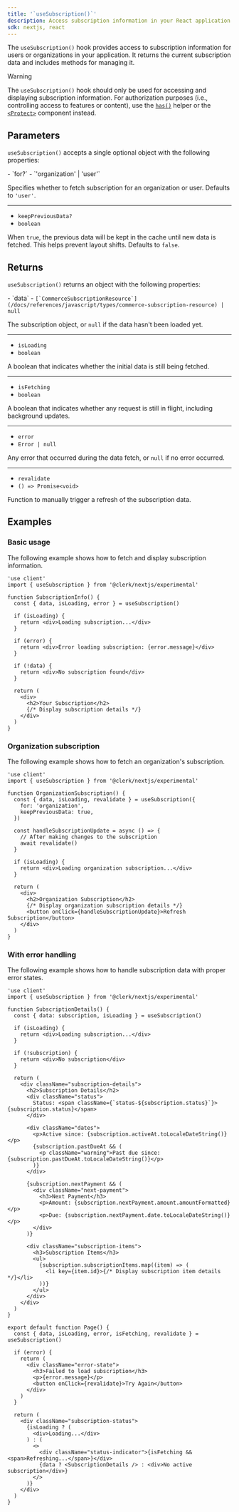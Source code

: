 ```yaml
---
title: '`useSubscription()`'
description: Access subscription information in your React application with Clerk's useSubscription() hook.
sdk: nextjs, react
---
```


<Include src="_partials/billing/api-experimental" />

The `useSubscription()` hook provides access to subscription information for users or organizations in your application. It returns the current subscription data and includes methods for managing it.

> [!WARNING]
> The `useSubscription()` hook should only be used for accessing and displaying subscription information. For authorization purposes (i.e., controlling access to features or content), use the [`has()`](/docs/guides/authorization-checks#use-has-for-authorization-checks) helper or the [`<Protect>`](/docs/components/protect) component instead.

## Parameters

`useSubscription()` accepts a single optional object with the following properties:

<Properties>
  - `for?`
  - `'organization' | 'user'`

  Specifies whether to fetch subscription for an organization or user. Defaults to `'user'`.

  ---

  - `keepPreviousData?`
  - `boolean`

  When `true`, the previous data will be kept in the cache until new data is fetched. This helps prevent layout shifts. Defaults to `false`.
</Properties>

## Returns

`useSubscription()` returns an object with the following properties:

<Properties>
  - `data`
  - <code>[`CommerceSubscriptionResource`](/docs/references/javascript/types/commerce-subscription-resource) | null</code>

  The subscription object, or `null` if the data hasn't been loaded yet.

  ---

  - `isLoading`
  - `boolean`

  A boolean that indicates whether the initial data is still being fetched.

  ---

  - `isFetching`
  - `boolean`

  A boolean that indicates whether any request is still in flight, including background updates.

  ---

  - `error`
  - `Error | null`

  Any error that occurred during the data fetch, or `null` if no error occurred.

  ---

  - `revalidate`
  - `() => Promise<void>`

  Function to manually trigger a refresh of the subscription data.
</Properties>

## Examples

### Basic usage

The following example shows how to fetch and display subscription information.

```tsx
'use client'
import { useSubscription } from '@clerk/nextjs/experimental'

function SubscriptionInfo() {
  const { data, isLoading, error } = useSubscription()

  if (isLoading) {
    return <div>Loading subscription...</div>
  }

  if (error) {
    return <div>Error loading subscription: {error.message}</div>
  }

  if (!data) {
    return <div>No subscription found</div>
  }

  return (
    <div>
      <h2>Your Subscription</h2>
      {/* Display subscription details */}
    </div>
  )
}
```

### Organization subscription

The following example shows how to fetch an organization's subscription.

```tsx
'use client'
import { useSubscription } from '@clerk/nextjs/experimental'

function OrganizationSubscription() {
  const { data, isLoading, revalidate } = useSubscription({
    for: 'organization',
    keepPreviousData: true,
  })

  const handleSubscriptionUpdate = async () => {
    // After making changes to the subscription
    await revalidate()
  }

  if (isLoading) {
    return <div>Loading organization subscription...</div>
  }

  return (
    <div>
      <h2>Organization Subscription</h2>
      {/* Display organization subscription details */}
      <button onClick={handleSubscriptionUpdate}>Refresh Subscription</button>
    </div>
  )
}
```

### With error handling

The following example shows how to handle subscription data with proper error states.

```tsx {{ filename: 'app/pricing/subscription-details/page.tsx' }}
'use client'
import { useSubscription } from '@clerk/nextjs/experimental'

function SubscriptionDetails() {
  const { data: subscription, isLoading } = useSubscription()

  if (isLoading) {
    return <div>Loading subscription...</div>
  }

  if (!subscription) {
    return <div>No subscription</div>
  }

  return (
    <div className="subscription-details">
      <h2>Subscription Details</h2>
      <div className="status">
        Status: <span className={`status-${subscription.status}`}>{subscription.status}</span>
      </div>

      <div className="dates">
        <p>Active since: {subscription.activeAt.toLocaleDateString()}</p>
        {subscription.pastDueAt && (
          <p className="warning">Past due since: {subscription.pastDueAt.toLocaleDateString()}</p>
        )}
      </div>

      {subscription.nextPayment && (
        <div className="next-payment">
          <h3>Next Payment</h3>
          <p>Amount: {subscription.nextPayment.amount.amountFormatted}</p>
          <p>Due: {subscription.nextPayment.date.toLocaleDateString()}</p>
        </div>
      )}

      <div className="subscription-items">
        <h3>Subscription Items</h3>
        <ul>
          {subscription.subscriptionItems.map((item) => (
            <li key={item.id}>{/* Display subscription item details */}</li>
          ))}
        </ul>
      </div>
    </div>
  )
}

export default function Page() {
  const { data, isLoading, error, isFetching, revalidate } = useSubscription()

  if (error) {
    return (
      <div className="error-state">
        <h3>Failed to load subscription</h3>
        <p>{error.message}</p>
        <button onClick={revalidate}>Try Again</button>
      </div>
    )
  }

  return (
    <div className="subscription-status">
      {isLoading ? (
        <div>Loading...</div>
      ) : (
        <>
          <div className="status-indicator">{isFetching && <span>Refreshing...</span>}</div>
          {data ? <SubscriptionDetails /> : <div>No active subscription</div>}
        </>
      )}
    </div>
  )
}
```
